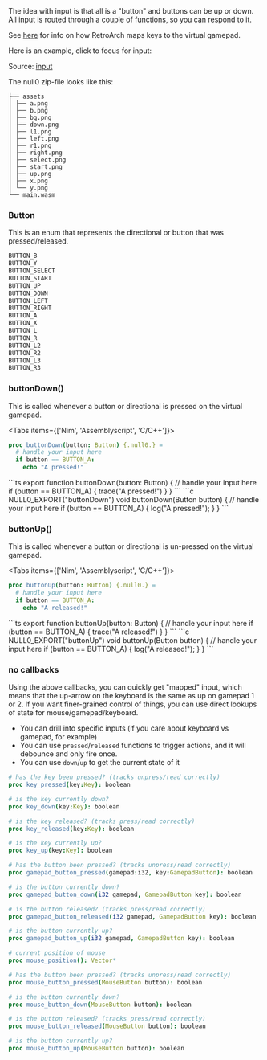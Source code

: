
<Callout emoji="🕹">
The idea with input is that all is a "button" and buttons can be up or down. <br/>
All input is routed through a couple of functions, so you can respond to it.
</Callout>

See [here](https://docs.libretro.com/guides/input-and-controls/) for info on how RetroArch maps keys to the virtual gamepad.

Here is an example, click to focus for input:

<Cart cart='/input.null0' />

Source: [input](https://github.com/notnullgames/null0/tree/main/src/carts/input)


The null0 zip-file looks like this:
```
├── assets
│ ├── a.png
│ ├── b.png
│ ├── bg.png
│ ├── down.png
│ ├── l1.png
│ ├── left.png
│ ├── r1.png
│ ├── right.png
│ ├── select.png
│ ├── start.png
│ ├── up.png
│ ├── x.png
│ └── y.png
└── main.wasm
```

### Button

This is an enum that represents the directional or button that was pressed/released.

```ts
BUTTON_B
BUTTON_Y
BUTTON_SELECT
BUTTON_START
BUTTON_UP
BUTTON_DOWN
BUTTON_LEFT
BUTTON_RIGHT
BUTTON_A
BUTTON_X
BUTTON_L
BUTTON_R
BUTTON_L2
BUTTON_R2
BUTTON_L3
BUTTON_R3
```


### buttonDown()

This is called whenever a button or directional is pressed on the virtual gamepad.

<Tabs items={['Nim', 'Assemblyscript', 'C/C++']}>
<Tab>
```nim
proc buttonDown(button: Button) {.null0.} =
  # handle your input here
  if button == BUTTON_A:
    echo "A pressed!"
```
</Tab>

<Tab>
```ts
export function buttonDown(button: Button) {
  // handle your input here
  if (button == BUTTON_A) {
    trace("A pressed!")
  }
}
```
</Tab>

<Tab>
```c
NULL0_EXPORT("buttonDown")
void buttonDown(Button button) {
  // handle your input here
  if (button == BUTTON_A) {
    log("A pressed!");
  }
}
```
</Tab>
</Tabs>


### buttonUp()

This is called whenever a button or directional is un-pressed on the virtual gamepad.

<Tabs items={['Nim', 'Assemblyscript', 'C/C++']}>
<Tab>
```nim
proc buttonUp(button: Button) {.null0.} =
  # handle your input here
  if button == BUTTON_A:
    echo "A released!"
```
</Tab>

<Tab>
```ts
export function buttonUp(button: Button) {
  // handle your input here
  if (button == BUTTON_A) {
    trace("A released!")
  }
}
```
</Tab>

<Tab>
```c
NULL0_EXPORT("buttonUp")
void buttonUp(Button button) {
  // handle your input here
  if (button == BUTTON_A) {
    log("A released!");
  }
}
```
</Tab>
</Tabs>

### no callbacks

Using the above callbacks, you can quickly get "mapped" input, which means that the up-arrow on the keyboard is the same as up on gamepad 1 or 2. If you want finer-grained control of things, you can use direct lookups of state for mouse/gamepad/keyboard.

- You can drill into specific inputs (if you care about keyboard vs gamepad, for example)
- You can use `pressed`/`released` functions to trigger actions, and it will debounce and only fire once.
- You can use `down`/`up` to get the current state of it

```nim
# has the key been pressed? (tracks unpress/read correctly)
proc key_pressed(key:Key): boolean

# is the key currently down?
proc key_down(key:Key): boolean

# is the key released? (tracks press/read correctly)
proc key_released(key:Key): boolean

# is the key currently up?
proc key_up(key:Key): boolean

# has the button been pressed? (tracks unpress/read correctly)
proc gamepad_button_pressed(gamepad:i32, key:GamepadButton): boolean

# is the button currently down?
proc gamepad_button_down(i32 gamepad, GamepadButton key): boolean

# is the button released? (tracks press/read correctly)
proc gamepad_button_released(i32 gamepad, GamepadButton key): boolean

# is the button currently up?
proc gamepad_button_up(i32 gamepad, GamepadButton key): boolean

# current position of mouse
proc mouse_position(): Vector*

# has the button been pressed? (tracks unpress/read correctly)
proc mouse_button_pressed(MouseButton button): boolean

# is the button currently down?
proc mouse_button_down(MouseButton button): boolean

# is the button released? (tracks press/read correctly)
proc mouse_button_released(MouseButton button): boolean

# is the button currently up?
proc mouse_button_up(MouseButton button): boolean
```

